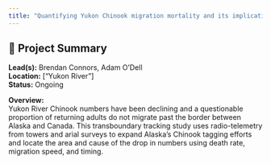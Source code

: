 ```yaml
---
title: "Quantifying Yukon Chinook migration mortality and its implications for fisheries management and rebuilding under the Fish Stock Provisions of the Fisheries Act"
---
```


## 🧬 Project Summary

**Lead(s):** Brendan Connors, Adam O'Dell  
**Location:** ["Yukon River"]  
**Status:** Ongoing  

**Overview:**  
Yukon River Chinook numbers have been declining and a questionable proportion of returning adults do not migrate past the border between Alaska and Canada. This transboundary tracking study uses radio-telemetry from towers and arial surveys to expand Alaska’s Chinook tagging efforts and locate the area and cause of the drop in numbers using death rate, migration speed, and timing.